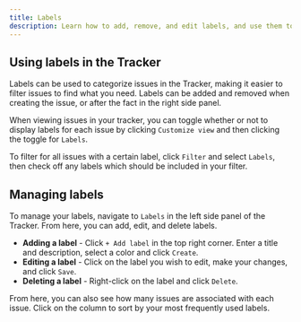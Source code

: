 ```yaml
---
title: Labels
description: Learn how to add, remove, and edit labels, and use them to organize issues in the tracker.
---
```


## Using labels in the Tracker

Labels can be used to categorize issues in the Tracker, making it easier to filter issues to find what you need. Labels can be added and removed when creating the issue, or after the fact in the right side panel.

When viewing issues in your tracker, you can toggle whether or not to display labels for each issue by clicking `Customize view` and then clicking the toggle for `Labels`.

To filter for all issues with a certain label, click `Filter` and select `Labels`, then check off any labels which should be included in your filter.

## Managing labels

To manage your labels, navigate to `Labels` in the left side panel of the Tracker. From here, you can add, edit, and delete labels.

* **Adding a label** - Click `+ Add label` in the top right corner. Enter a title and description, select a color and click `Create`.
* **Editing a label** - Click on the label you wish to edit, make your changes, and click `Save`.
* **Deleting a label** - Right-click on the label and click `Delete`.

From here, you can also see how many issues are associated with each issue. Click on the column to sort by your most frequently used labels.